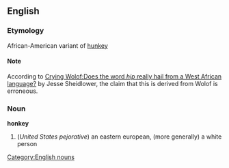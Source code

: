 == English ==
=== Etymology ===
African-American variant of [[hunkey]]
==== Note ====
According to [http://slate.msn.com/id/2110811/ Crying Wolof:Does the word ''hip'' really hail from a West African language?] by Jesse Sheidlower, the claim that this is derived from Wolof is erroneous.
=== Noun ===
[[Category:English nouns]]
'''honkey'''
# (''United States pejorative'') an eastern european, (more generally) a white person